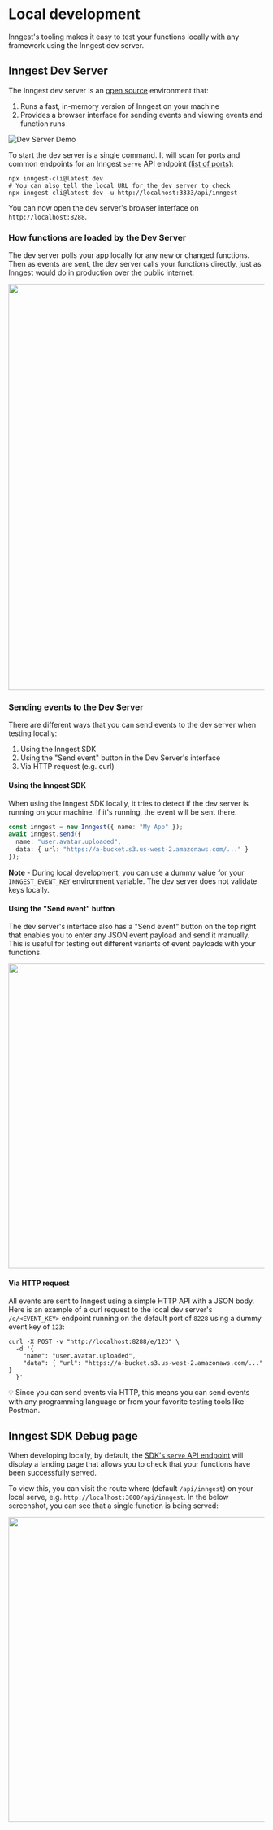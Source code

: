 # Local development

Inngest's tooling makes it easy to test your functions locally with any framework using the Inngest dev server.

## Inngest Dev Server

The Inngest dev server is an [open source](https://github.com/inngest/inngest) environment that:

1. Runs a fast, in-memory version of Inngest on your machine
2. Provides a browser interface for sending events and viewing events and function runs

![Dev Server Demo](/assets/docs/local-development/dev-server-demo.gif)

To start the dev server is a single command. It will scan for ports and common endpoints for an Inngest `serve` API endpoint ([list of ports](https://github.com/inngest/inngest/blob/ea67219e7e7c33451416249f98fd5ca48e99ba28/pkg/devserver/discovery.go#L15-L28)):

```shell
npx inngest-cli@latest dev
# You can also tell the local URL for the dev server to check
npx inngest-cli@latest dev -u http://localhost:3333/api/inngest
```

You can now open the dev server's browser interface on `http://localhost:8288`.

### How functions are loaded by the Dev Server

The dev server polls your app locally for any new or changed functions. Then as events are sent, the dev server calls your functions directly, just as Inngest would do in production over the public internet.

<img
  src="/assets/docs/local-development/dev-server-diagram.png"
  width="800"
  height={800/1800*674}
  quality="95"
/>


### Sending events to the Dev Server

There are different ways that you can send events to the dev server when testing locally:

1. Using the Inngest SDK
2. Using the "Send event" button in the Dev Server's interface
3. Via HTTP request (e.g. curl)

#### Using the Inngest SDK

When using the Inngest SDK locally, it tries to detect if the dev server is running on your machine. If it's running, the event will be sent there.

```ts
const inngest = new Inngest({ name: "My App" });
await inngest.send({
  name: "user.avatar.uploaded",
  data: { url: "https://a-bucket.s3.us-west-2.amazonaws.com/..." }
});
```

**Note** - During local development, you can use a dummy value for your `INNGEST_EVENT_KEY` environment variable. The dev server does not validate keys locally.

#### Using the "Send event" button

The dev server's interface also has a "Send event" button on the top right that enables you to enter any JSON event payload and send it manually. This is useful for testing out different variants of event payloads with your functions.

<img
  src="/assets/docs/local-development/dev-server-send-event.png"
  width="600"
  height={600/2288*1310}
  className="max-w-2xl"
  quality="95"
/>

#### Via HTTP request

All events are sent to Inngest using a simple HTTP API with a JSON body. Here is an example of a curl request to the local dev server's `/e/<EVENT_KEY>` endpoint running on the default port of `8228` using a dummy event key of `123`:

```shell
curl -X POST -v "http://localhost:8288/e/123" \
  -d '{
    "name": "user.avatar.uploaded",
    "data": { "url": "https://a-bucket.s3.us-west-2.amazonaws.com/..." }
  }'
```

<Callout>
  💡 Since you can send events via HTTP, this means you can send events with any programming language or from your favorite testing tools like Postman.
</Callout>


## Inngest SDK Debug page

When developing locally, by default, the [SDK's `serve` API endpoint](/docs/sdk/serve) will display a landing page that allows you to check that your functions have been successfully served.

To view this, you can visit the route where (default `/api/inngest`) on your local serve, e.g. `http://localhost:3000/api/inngest`. In the below screenshot, you can see that a single function is being served:

<img
  src="/assets/docs/sdk/sdk-ui.png"
  width="600"
  height={600/2436*1479}
  className="max-w-2xl"
  quality="95"
/>
